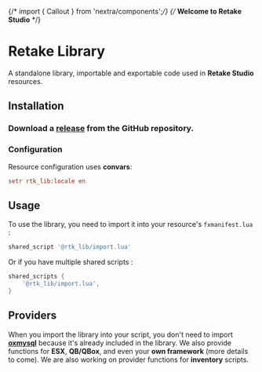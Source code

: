 {/* import { Callout } from 'nextra/components';*/}
{/* <Callout type="info">
    **Welcome to Retake Studio**
</Callout> */}


# Retake Library

A standalone library, importable and exportable code used in **Retake Studio** resources.

<GithubRepoButton link="https://github.com/Retake-Studio/rtk_lib" />

## Installation

<Steps>

### Download a [release](https://github.com/Retake-Studio/rtk_lib/releases) from the GitHub repository.

### Configuration

Resource configuration uses **convars**:

```cfg
setr rtk_lib:locale en
```

</Steps>

## Usage

To use the library, you need to import it into your resource's ``fxmanifest.lua`` :

```lua
shared_script '@rtk_lib/import.lua'
```

Or if you have multiple shared scripts :

```lua
shared_scripts {
    '@rtk_lib/import.lua',
}
```

## Providers

When you import the library into your script, you don't need to import [**oxmysql**](https://github.com/overextended/oxmysql) because it's already included in the library.
We also provide functions for **ESX**, **QB/QBox**, and even your **own framework** (more details to come).
We are also working on provider functions for **inventory** scripts.